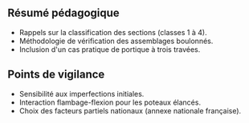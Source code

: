 ## Résumé pédagogique

- Rappels sur la classification des sections (classes 1 à 4).
- Méthodologie de vérification des assemblages boulonnés.
- Inclusion d'un cas pratique de portique à trois travées.

## Points de vigilance

- Sensibilité aux imperfections initiales.
- Interaction flambage-flexion pour les poteaux élancés.
- Choix des facteurs partiels nationaux (annexe nationale française).
